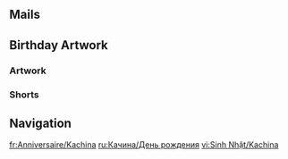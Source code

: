 {{Birthday Intro}}

==Mails==
{{Mails by Category Table|Kachina Birthday Mails|noheader=1}}

==Birthday Artwork==
===Artwork===
{{Artwork by Category Table
|Character Birthday Artwork
|category = Kachina Birthday Artwork
|header = Kachina's Birthday Artwork
}}

===Shorts===
{{Artwork by Category Table
|Character Shorts
|category = Kachina Birthday Artwork
|header = Kachina's Birthday Shorts
}}
<!--
==Taking Pictures and Recounting Good Times==
{{Transclude|Taking Pictures and Recounting Good Times/Kachina|Stories|main=1|top=1}}
-->
==Navigation==
{{Character Navbox|Birthday}}

[[fr:Anniversaire/Kachina]]
[[ru:Качина/День рождения]]
[[vi:Sinh Nhật/Kachina]]